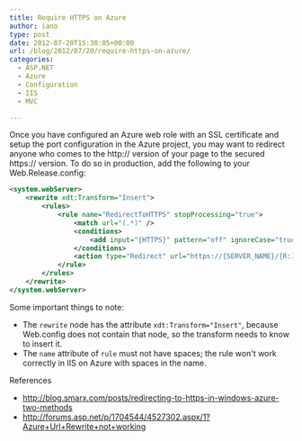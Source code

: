 ```yaml
---
title: Require HTTPS on Azure
author: iano
type: post
date: 2012-07-20T15:38:05+00:00
url: /blog/2012/07/20/require-https-on-azure/
categories:
  - ASP.NET
  - Azure
  - Configuration
  - IIS
  - MVC

---
```

Once you have configured an Azure web role with an SSL certificate and setup the port configuration in the Azure project, you may want to redirect anyone who comes to the http:// version of your page to the secured https:// version. To do so in production, add the following to your Web.Release.config:

<!-- more -->

```xml
<system.webServer>
    <rewrite xdt:Transform="Insert">
        <rules>
            <rule name="RedirectToHTTPS" stopProcessing="true">
                <match url="(.*)" />
                <conditions>
                    <add input="{HTTPS}" pattern="off" ignoreCase="true" />
                </conditions>
                <action type="Redirect" url="https://{SERVER_NAME}/{R:1}" redirectType="Permanent" />
            </rule>
        </rules>
    </rewrite>
</system.webServer>
```

Some important things to note:

  * The `rewrite` node has the attribute `xdt:Transform="Insert"`, because Web.config does not contain that node, so the transform needs to know to insert it.
  * The `name` attribute of `rule` must not have spaces; the rule won't work correctly in IIS on Azure with spaces in the name.

References

  * <http://blog.smarx.com/posts/redirecting-to-https-in-windows-azure-two-methods>
  * <http://forums.asp.net/p/1704544/4527302.aspx/1?Azure+Url+Rewrite+not+working>